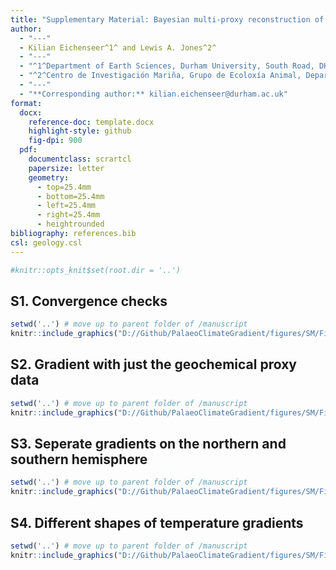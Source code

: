```yaml
---
title: "Supplementary Material: Bayesian multi-proxy reconstruction of latitudinal temperature gradients applied to the Early Eocene"
author:
  - "---"
  - Kilian Eichenseer^1^ and Lewis A. Jones^2^
  - "---"
  - "^1^Department of Earth Sciences, Durham University, South Road, DH1 3LE, Durham, United Kingdom"
  - "^2^Centro de Investigación Mariña, Grupo de Ecoloxía Animal, Departamento de Ecoloxía e Bioloxía Animal, Universidade de Vigo, 36310 Vigo, Spain."
  - "---"
  - "**Corresponding author:** kilian.eichenseer@durham.ac.uk"
format:
  docx:
    reference-doc: template.docx
    highlight-style: github
    fig-dpi: 900
  pdf:
    documentclass: scrartcl
    papersize: letter
    geometry:
      - top=25.4mm
      - bottom=25.4mm
      - left=25.4mm
      - right=25.4mm
      - heightrounded
bibliography: references.bib
csl: geology.csl
---
```


```r
#knitr::opts_knit$set(root.dir = '..')
```

## S1. Convergence checks


```r
setwd('..') # move up to parent folder of /manuscript
knitr::include_graphics("D://Github/PalaeoClimateGradient/figures/SM/FigS1-Traceplot.jpg", error = FALSE)
```


## S2. Gradient with just the geochemical proxy data


```r
setwd('..') # move up to parent folder of /manuscript
knitr::include_graphics("D://Github/PalaeoClimateGradient/figures/SM/FigS2_geochem_eeco.png", error = FALSE)
```

## S3. Seperate gradients on the northern and southern hemisphere


```r
setwd('..') # move up to parent folder of /manuscript
knitr::include_graphics("D://Github/PalaeoClimateGradient/figures/SM/FigS3_north_south_eeco.png", error = FALSE)
```

## S4. Different shapes of temperature gradients


```r
setwd('..') # move up to parent folder of /manuscript
knitr::include_graphics("D://Github/PalaeoClimateGradient/figures/SM/FigS4_different_gradients.png", error = FALSE)
```